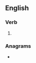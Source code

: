 ==English==

===Verb===
{{head|en|verb form}}

# {{en-past of|catalogue}}

===Anagrams===
* {{l|en|coagulated}}
